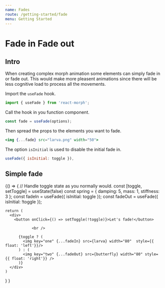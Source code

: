 ```yaml
---
name: Fades
route: /getting-started/fade
menu: Getting Started
---
```



# Fade in Fade out

## Intro

When creating complex morph animation some elements can simply fade in or fade out.
This would make more pleasent animations since there will be less cognitive load to
process all the movements.

Import the `useFade` hook.

```js
import { useFade } from 'react-morph';
```

Call the hook in you function component.

```js
const fade = useFade(options);
```

Then spread the props to the elements you want to fade.

```jsx
<img {...fade} src="larva.png" width="50">
```

The option `isInitial` is used to disable the initial fade in.

```js
useFade({ isInitial: toggle }),
```

## Simple fade

<Playground>
  {() => {
	  // Handle toggle state as you normally would.
	  const [toggle, setToggle] = useState(false)
		const spring = { damping: 5, mass: 1, stiffness: 3 };
    const fadeIn = useFade({ isInitial: toggle });
    const fadeOut = useFade({ isInitial: !toggle });

    return (
      <div>
        <button onClick={() => setToggle(!toggle)}>Let's fade!</button>

    			<br />

          {toggle ? (
            <img key="one" {...fadeIn} src={larva} width="80"  style={{ float: 'left'}}/>
          ) : (
            <img key="two" {...fadeOut} src={butterfly} width="80" style={{ float: 'right'}} />
          )}
      </div>
    )

}
}

</Playground>
